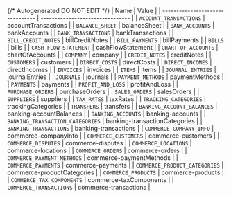 {/* Autogenerated DO NOT EDIT  */}
| Name                             | Value                            |
| -------------------------------- | -------------------------------- |
| `ACCOUNT_TRANSACTIONS`           | accountTransactions              |
| `BALANCE_SHEET`                  | balanceSheet                     |
| `BANK_ACCOUNTS`                  | bankAccounts                     |
| `BANK_TRANSACTIONS`              | bankTransactions                 |
| `BILL_CREDIT_NOTES`              | billCreditNotes                  |
| `BILL_PAYMENTS`                  | billPayments                     |
| `BILLS`                          | bills                            |
| `CASH_FLOW_STATEMENT`            | cashFlowStatement                |
| `CHART_OF_ACCOUNTS`              | chartOfAccounts                  |
| `COMPANY`                        | company                          |
| `CREDIT_NOTES`                   | creditNotes                      |
| `CUSTOMERS`                      | customers                        |
| `DIRECT_COSTS`                   | directCosts                      |
| `DIRECT_INCOMES`                 | directIncomes                    |
| `INVOICES`                       | invoices                         |
| `ITEMS`                          | items                            |
| `JOURNAL_ENTRIES`                | journalEntries                   |
| `JOURNALS`                       | journals                         |
| `PAYMENT_METHODS`                | paymentMethods                   |
| `PAYMENTS`                       | payments                         |
| `PROFIT_AND_LOSS`                | profitAndLoss                    |
| `PURCHASE_ORDERS`                | purchaseOrders                   |
| `SALES_ORDERS`                   | salesOrders                      |
| `SUPPLIERS`                      | suppliers                        |
| `TAX_RATES`                      | taxRates                         |
| `TRACKING_CATEGORIES`            | trackingCategories               |
| `TRANSFERS`                      | transfers                        |
| `BANKING_ACCOUNT_BALANCES`       | banking-accountBalances          |
| `BANKING_ACCOUNTS`               | banking-accounts                 |
| `BANKING_TRANSACTION_CATEGORIES` | banking-transactionCategories    |
| `BANKING_TRANSACTIONS`           | banking-transactions             |
| `COMMERCE_COMPANY_INFO`          | commerce-companyInfo             |
| `COMMERCE_CUSTOMERS`             | commerce-customers               |
| `COMMERCE_DISPUTES`              | commerce-disputes                |
| `COMMERCE_LOCATIONS`             | commerce-locations               |
| `COMMERCE_ORDERS`                | commerce-orders                  |
| `COMMERCE_PAYMENT_METHODS`       | commerce-paymentMethods          |
| `COMMERCE_PAYMENTS`              | commerce-payments                |
| `COMMERCE_PRODUCT_CATEGORIES`    | commerce-productCategories       |
| `COMMERCE_PRODUCTS`              | commerce-products                |
| `COMMERCE_TAX_COMPONENTS`        | commerce-taxComponents           |
| `COMMERCE_TRANSACTIONS`          | commerce-transactions            |